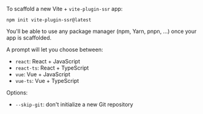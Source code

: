 To scaffold a new Vite + `vite-plugin-ssr` app:

```shell
npm init vite-plugin-ssr@latest
```

You'll be able to use any package manager (npm, Yarn, pnpn, ...) once your app is scaffolded.

A prompt will let you choose between:
 - `react`: React + JavaScript
 - `react-ts`: React + TypeScript
 - `vue`: Vue + JavaScript
 - `vue-ts`: Vue + TypeScript

Options:
 - `--skip-git`: don't initialize a new Git repository
